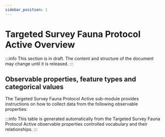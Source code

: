 ```yaml
---
sidebar_position: 1
---
```



# Targeted Survey Fauna Protocol Active Overview

:::info
This section is in draft. The content and structure of the document may change until it is released.
:::

## Observable properties, feature types and categorical values

The Targeted Survey Fauna Protocol Active sub-module provides instructions on how to collect data from the following observable properties:

<OverviewTable moduleOpCollectionUri="https://linked.data.gov.au/def/nrm/5a31ad93-8729-435d-b3ba-e361ab70a10c" />

:::info
This table is generated automatically from the Targeted Survey Fauna Protocol Active observable properties controlled vocabulary and their relationships.
:::
